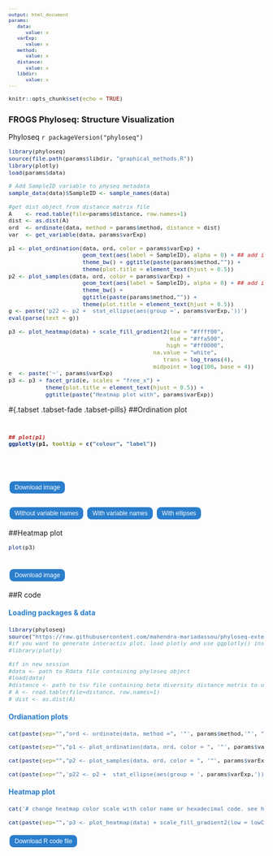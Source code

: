```yaml
---
output: html_document
params:
   data:
      value: x
   varExp:
      value: x
   method:
      value: x
   distance:
      value: x
   libdir:
      value: x
---
```

<meta http-equiv="Content-Type" content="text/html; charset=UTF-8">
<style type="text/css">
code.r{ /* Code block */
  font-size: 11px;
}
pre { /* Code block */
  font-size: 11px
}
.button {
    background-color: #2a7ecc; /* Blue */
    border : none;
    color  : white;
    padding: 5px 10px;
    text-align : center;
    text-decoration : none;
    display: inline-block;
    font-size: 12px;
    margin: 4px 2px;
    cursor: pointer;
    border-radius: 8px;
}
h4 { 
    display   : block;
    font-size : 1em;
    margin-top: 1.33em;
    margin-bottom: 1.33em;
    margin-left  : 0;
    margin-right : 0;
    font-weight  : bold;
    color: #2a7ecc;
}
</style>

<script src=`r file.path(params$libdir, "FileSaver.js")`></script>

```r
knitr::opts_chunk$set(echo = TRUE)
```
<h3>FROGS Phyloseq: Structure Visualization</h3>

 Phyloseq `r packageVersion("phyloseq")`


```r
library(phyloseq)
source(file.path(params$libdir, "graphical_methods.R"))
library(plotly)
load(params$data)

# Add SampleID variable to physeq metadata
sample_data(data)$SampleID <- sample_names(data)

#get dist object from distance matrix file
A    <- read.table(file=params$distance, row.names=1)
dist <- as.dist(A)
ord  <- ordinate(data, method = params$method, distance = dist)
var  <- get_variable(data, params$varExp)

p1 <- plot_ordination(data, ord, color = params$varExp) + 
                      geom_text(aes(label = SampleID), alpha = 0) + ## add invisible labels
                      theme_bw() + ggtitle(paste(params$method,"")) +
                      theme(plot.title = element_text(hjust = 0.5)) 
p2 <- plot_samples(data, ord, color = params$varExp) +
                      geom_text(aes(label = SampleID), alpha = 0) + ## add invisible labels  
                      theme_bw() +
                      ggtitle(paste(params$method,"")) +
                      theme(plot.title = element_text(hjust = 0.5))
g <- paste('p22 <- p2 +  stat_ellipse(aes(group =', params$varExp,'))')
eval(parse(text = g))

p3 <- plot_heatmap(data) + scale_fill_gradient2(low = "#ffff00", 
                                                mid = "#ffa500",
                                               high = "#ff0000", 
                                           na.value = "white",
                                              trans = log_trans(4), 
                                           midpoint = log(100, base = 4))
e  <- paste('~', params$varExp) 
p3 <- p3 + facet_grid(e, scales = "free_x") +
           theme(plot.title = element_text(hjust = 0.5)) +
           ggtitle(paste("Heatmap plot with", params$varExp))
```

#{.tabset .tabset-fade .tabset-pills}
##Ordination plot

<h1 id="plot1">
```r
## plot(p1)
ggplotly(p1, tooltip = c("colour", "label"))
```
<br>
<button id="dwn-plot1" class="button">
Download image
</button>
</h1>

<h1 id="plot2" style="display: none;">
```r
## plot(p2)
ggplotly(p2, tooltip = c("colour", "label"))
```
<br>
<button id="dwn-plot2" class="button">
Download image
</button>
</h1>

<h1 id="plot22" style="display: none;">
```r
## plot(p22)
ggplotly(p22, tooltip = c("colour", "label"))
```
<br>
<button id="dwn-plot22" class="button">
Download image
</button>
</h1>

<button class="button" onclick="document.getElementById('plot1').style.display='' ; document.getElementById('plot2').style.display='none'; document.getElementById('plot22').style.display='none' ">Without variable names</button>

<button class="button" onclick="document.getElementById('plot2').style.display='' ; document.getElementById('plot1').style.display='none'; document.getElementById('plot22').style.display='none' ">With variable names</button>

<button class="button" onclick="document.getElementById('plot22').style.display='' ; document.getElementById('plot2').style.display='none'; document.getElementById('plot1').style.display='none'">With ellipses</button>

##Heatmap plot
```r
plot(p3)
```
<br>
<button id="dwn-heatmap-plot" class="button">
Download image
</button>

##R code
<h4>Loading packages & data</h4>
```r
library(phyloseq)
source("https://raw.githubusercontent.com/mahendra-mariadassou/phyloseq-extended/master/load-extra-functions.R")
#if you want to generate interactiv plot, load plotly and use ggplotly() instead of plot()
#library(plotly)

#if in new session
#data <- path to Rdata file containing phyloseq object
#load(data)
#distance <- path to tsv file containing beta diversity distance matrix to use
# A <- read.table(file=distance, row.names=1)
# dist <- as.dist(A)
```
<h4>Ordianation plots </h4>
```r
cat(paste(sep="","ord <- ordinate(data, method =", '"', params$method,'"', ", distance = dist)"))

cat(paste(sep="","p1 <- plot_ordination(data, ord, color = ", '"', params$varExp, '"', ") + theme_bw() + ggtitle(", '"', params$method, '")', '+ theme(plot.title = element_text(hjust = 0.5))','\nplot(p1)'))

cat(paste(sep="","p2 <- plot_samples(data, ord, color = ", '"', params$varExp, '"', ") + theme_bw()+ ggtitle(", '"', params$method, '")', '+ theme(plot.title = element_text(hjust = 0.5))','\nplot(p2)'))

cat(paste(sep="",'p22 <- p2 +  stat_ellipse(aes(group = ', params$varExp,'))', '\nplot(p22)'))
```

<h4>Heatmap plot</h4>
```r
cat('# change heatmap color scale with color name or hexadecimal code. see http://tools.medialab.sciences-po.fr/iwanthue/ \nlowCol <- "#ffff00" # yellow\nmidCol <-  "#ffa500" # orange\nhighCol <- "#ff0000" # red\nnaCol <- "white" # white!')

cat(paste(sep="",'p3 <- plot_heatmap(data) + scale_fill_gradient2(low = lowCol, mid = midCol, high = highCol, na.value = naCol, trans = log_trans(4), midpoint = log(100, base = 4))+ facet_grid(~', params$varExp, ', scales = "free_x") + theme(plot.title = element_text(hjust = 0.5)) + ggtitle("Heatmap plot")','\nplot(p3)'))
```


<div id="code-r-file" style="display:none;">
# ######### Loading packages & data & parameter setting #########
&#10;library(phyloseq)
&#10;source(\"https://raw.githubusercontent.com/mahendra-mariadassou/phyloseq-extended/master/load-extra-functions.R" )
&#10;#if you want to generate interactiv plot, load plotly and use ggplotly() instead of plot()
&#10;#library(plotly)
&#10;
&#10;#if in new session, uncomment and complete
&#10;#data <- # path to Rdata file
&#10;#load(data)
&#10;
&#10;#distance <- # path to Beta diversity tsv file
&#10;#A <- read.table(file=distance, row.names=1)
&#10;#dist <- as.dist(A)
&#10;
&#10;# to be complete
&#10;varExp <- #Experiment variable
&#10;method <- \"MDS\" # ordination method, ex \"MDS\" (default), \"NMDS\", \"DCA\", \"CCA\", \"RDA\", \"CAP\", \"DPCoA\" or \"PCoA\" 
&#10;
&#10;######### Ordiantion plots #########
&#10;ord <- ordinate(data, method =method, distance = dist)
&#10;
&#10;p1 <- plot_ordination(data, ord, color = varExp) + theme_bw() + ggtitle(method)+ theme(plot.title = element_text(hjust = 0.5))
&#10;plot(p1)
&#10;
&#10;p2 <- plot_samples(data, ord, color = varExp) + theme_bw()+ ggtitle(method)+ theme(plot.title = element_text(hjust = 0.5))
&#10;plot(p2)
&#10;
&#10;g <- paste(\'p22 <- p2 +  stat_ellipse(aes(group =\', varExp,\'))\')
&#10;eval(parse(text = g))
&#10;plot(p22)
&#10;
&#10;######### Heatmap Plot #########
&#10;# change heatmap color scale with color name or hexadecimal code. see http://tools.medialab.sciences-po.fr/iwanthue/
&#10;lowCol <- \"#ffff00\" # yellow
&#10;midCol <-  \"#ffa500\" # orange
&#10;highCol <- \"#ff0000\" # red
&#10;naCol <- \"white\" # white!
&#10;
&#10;p3 <- plot_heatmap(data) + scale_fill_gradient2(low = lowCol, mid = midCol, high = highCol, 
&#10;                              na.value = naCol, trans = log_trans(4), 
&#10;                              midpoint = log(100, base = 4))
&#10;e <- paste(\'~\', varExp) 
&#10;p3 <- p3 + facet_grid(e, scales = \"free_x\")+ theme(plot.title = element_text(hjust = 0.5))
&#10;plot(p3)
&#10;
</div>

<button id="dwn-btn" class="button">Download R code file</button>

<script>
function download1(filename, text) {
    var element = document.createElement('a');
    element.setAttribute('href', 'data:text/plain;charset=utf-8,' + encodeURIComponent(text));
    element.setAttribute('download', filename);

    element.style.display = 'none';
    document.body.appendChild(element);
    element.click();
    document.body.removeChild(element);
}

// Start file download.
document.getElementById("dwn-btn").addEventListener("click", function(){
    // Generate download of hello.txt file with some content
    var text = document.getElementById("code-r-file").innerText;
    var filename = "structure_visualization_code.R";
    download1(filename, text);
}, false);
</script>

<script>
function download(filename, mysrc) {
var element = document.createElement('a');
    element.setAttribute('href', mysrc);
    element.setAttribute('download', filename);
    element.style.display = 'none';
    document.body.appendChild(element);
    element.click();
    document.body.removeChild(element);
}
document.getElementById("dwn-plot1").addEventListener("click", function(){
    var div = document.getElementById('plot1');
    var myimg = div.getElementsByTagName('img')[0];
    var mysrc = myimg.src;
    var filename = "ordination_plot_no_sample_name.png";
    download(filename, mysrc);
}, false);

document.getElementById("dwn-plot2").addEventListener("click", function(){
    var div = document.getElementById('plot2');
    var myimg = div.getElementsByTagName('img')[0];
    var mysrc = myimg.src;
    var filename = "ordination_plot_with_sample_name.png";
    download(filename, mysrc);
}, false);

document.getElementById("dwn-plot22").addEventListener("click", function(){
    var div = document.getElementById('plot22');
    var myimg = div.getElementsByTagName('img')[0];
    var mysrc = myimg.src;
    var filename = "ordination_plot_with_sample_name_and_ellipse.png";
    download(filename, mysrc);
}, false);

document.getElementById("dwn-heatmap-plot").addEventListener("click", function(){
    var div = document.getElementById('heatmap-plot');
    var myimg = div.getElementsByTagName('img')[0];
    var mysrc = myimg.src;
    var filename = "heatmap_plot.png";
    download(filename, mysrc);
}, false);

</script>
